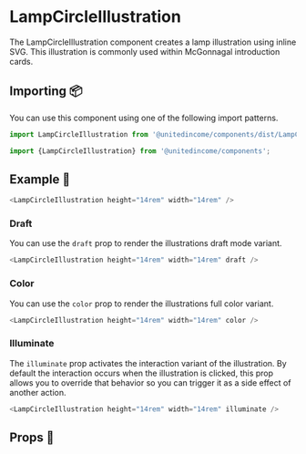 
# LampCircleIllustration

The LampCircleIllustration component creates a lamp illustration using inline SVG. This illustration is commonly used within McGonnagal introduction cards.

## Importing 📦

You can use this component using one of the following import patterns.

```javascript
import LampCircleIllustration from '@unitedincome/components/dist/LampCircleIllustration';
```

```javascript
import {LampCircleIllustration} from '@unitedincome/components';
```

## Example 🚀

<Preview>
  <LampCircleIllustration height="14rem" width="14rem" />
</Preview>

```javascript
<LampCircleIllustration height="14rem" width="14rem" />
```

### Draft

You can use the `draft` prop to render the illustrations draft mode variant.

<Preview>
  <LampCircleIllustration height="14rem" width="14rem" draft />
</Preview>

```javascript
<LampCircleIllustration height="14rem" width="14rem" draft />
```

### Color

You can use the `color` prop to render the illustrations full color variant.

<Preview>
  <LampCircleIllustration height="14rem" width="14rem" color />
</Preview>

```javascript
<LampCircleIllustration height="14rem" width="14rem" color />
```

### Illuminate

The `illuminate` prop activates the interaction variant of the illustration. By default the interaction occurs when the illustration is clicked, this prop allows you to override that behavior so you can trigger it as a side effect of another action.

<Preview>
  <LampCircleIllustration height="14rem" width="14rem" illuminate />
</Preview>

```javascript
<LampCircleIllustration height="14rem" width="14rem" illuminate />
```

## Props 🔧

<Props of={LampCircleIllustration} />
